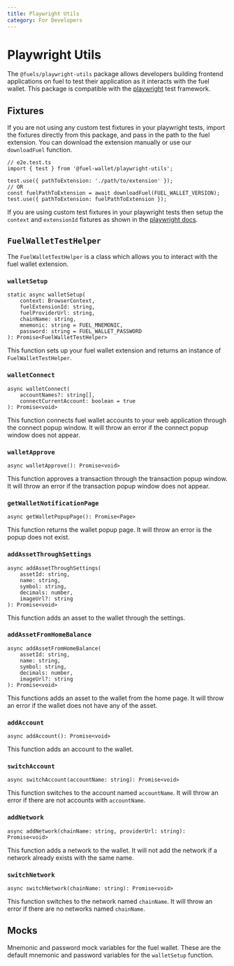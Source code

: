 ```yaml
---
title: Playwright Utils
category: For Developers
---
```


# Playwright Utils

The `@fuels/playwright-utils` package allows developers building frontend applications on fuel to test their application as it interacts with the fuel wallet. This package is compatible with the [playwright](https://playwright.dev/) test framework.

## Fixtures

If you are not using any custom test fixtures in your playwright tests, import the fixtures directly from this package, and pass in the path to the fuel extension. You can download the extension manually or use our `downloadFuel` function.

```tsx
// e2e.test.ts
import { test } from '@fuel-wallet/playwright-utils';

test.use({ pathToExtension: './path/to/extension' });
// OR
const fuelPathToExtension = await downloadFuel(FUEL_WALLET_VERSION);
test.use({ pathToExtension: fuelPathToExtension });
```

If you are using custom test fixtures in your playwright tests then setup the `context` and `extensionId` fixtures as shown in the [playwright docs](https://playwright.dev/docs/chrome-extensions#testing).

## `FuelWalletTestHelper`

The `FuelWalletTestHelper` is a class which allows you to interact with the fuel wallet extension.

### `walletSetup`

```tsx
static async walletSetup(
    context: BrowserContext,
    fuelExtensionId: string,
    fuelProviderUrl: string,
    chainName: string,
    mnemonic: string = FUEL_MNEMONIC,
    password: string = FUEL_WALLET_PASSWORD
): Promise<FuelWalletTestHelper>
```

This function sets up your fuel wallet extension and returns an instance of `FuelWalletTestHelper`.

### `walletConnect`

```tsx
async walletConnect(
    accountNames?: string[],
    connectCurrentAccount: boolean = true
): Promise<void>
```

This function connects fuel wallet accounts to your web application through the connect popup window. It will throw an error if the connect popup window does not appear.

### `walletApprove`

```tsx
async walletApprove(): Promise<void>
```

This function approves a transaction through the transaction popup window. It will throw an error if the transaction popup window does not appear.

### `getWalletNotificationPage`

```tsx
async getWalletPopupPage(): Promise<Page>
```

This function returns the wallet popup page. It will throw an error is the popup does not exist.

### `addAssetThroughSettings`

```tsx
async addAssetThroughSettings(
    assetId: string,
    name: string,
    symbol: string,
    decimals: number,
    imageUrl?: string
): Promise<void>
```

This function adds an asset to the wallet through the settings.

### `addAssetFromHomeBalance`

```tsx
async addAssetFromHomeBalance(
    assetId: string,
    name: string,
    symbol: string,
    decimals: number,
    imageUrl?: string
): Promise<void>
```

This functions adds an asset to the wallet from the home page. It will throw an error if the wallet does not have any of the asset.

### `addAccount`

```tsx
async addAccount(): Promise<void>
```

This function adds an account to the wallet.

### `switchAccount`

```tsx
async switchAccount(accountName: string): Promise<void>
```

This function switches to the account named `accountName`. It will throw an error if there are not accounts with `accountName`.

### `addNetwork`

```tsx
async addNetwork(chainName: string, providerUrl: string): Promise<void>
```

This function adds a network to the wallet. It will not add the network if a network already exists with the same name.

### `switchNetwork`

```tsx
async switchNetwork(chainName: string): Promise<void>
```

This function switches to the network named `chainName`. It will throw an error if there are no networks named `chainName`.

## Mocks

Mnemonic and password mock variables for the fuel wallet. These are the default mnemonic and password variables for the `walletSetup` function.

